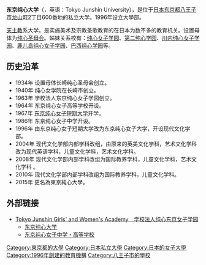 {{Unreferenced|time=2015-09-22T02:37:02+00:00}}
'''东京纯心大学'''（{{lang-ja|東京純心大学}}，英语：Tokyo Junshin University），是位于[[日本|日本]][[东京都|东京都]][[八王子市|八王子市]][[龙山町|龙山町]]2丁目600番地的私立大学。1996年设立大學部。

[[天主教|天主教]]系大学。是实施美术及宗教圣歌教育的在日本为数不多的教育机关。设置母体为[[纯心圣母会|纯心圣母会]]。姊妹关系校有：[[纯心女子学园|纯心女子学园]]、[[第二纯心学园|第二纯心学园]]、[[川内纯心女子学园|川内纯心女子学园]]、[[鹿儿岛纯心女子学园|鹿儿岛纯心女子学园]]、[[巴西纯心学园|巴西纯心学园]]等。

== 历史沿革 ==
*1934年 设置母体长崎纯心圣母会创立。
*1940年 纯心女学院在长崎市创立。
*1963年 学校法人东京纯心女子学园创立。
*1964年 东京纯心女子高等学校开设。
*1967年 [[东京纯心女子短期大学|东京纯心女子短期大学]]开学。
*1986年 东京纯心女子中学开设。
*1996年 由东京纯心女子短期大学改为东京纯心女子大学，开设现代文化学部。
*2004年 现代文化学部内部学科改组，由原来的英美文化学科，艺术文化学科改为现代英语学科，儿童文化学科，艺术文化学科。
*2008年 现代文化学部内部学科改组为国际教养学科，儿童文化学科，艺术文化学科 。 
*2010年 现代文化学部内部学科改组为国际教养学科，儿童文化学科。
*2015年 更名為東京純心大學。

== 外部链接 ==
{{commonscat}}
*[http://www.t-junshin.ac.jp/ Tokyo Junshin Girls' and Women's Academy　学校法人纯心东京女子学园]{{Wayback|url=http://www.t-junshin.ac.jp/ |date=20090220235812 }}
**[http://www.t-junshin.ac.jp/univ/ 东京纯心大学]{{Wayback|url=http://www.t-junshin.ac.jp/univ/ |date=20090223060655 }}
**[http://www.t-junshin.ac.jp/jhs/ 东京纯心女子中学・高等学校]{{Wayback|url=http://www.t-junshin.ac.jp/jhs/ |date=20090220235814 }}

{{八王子學園都市大學}}
{{normdaten}}
{{DEFAULTSORT:Tokyo Junshin Joshi Daigaku}}
[[Category:東京都的大學|Category:東京都的大學]]
[[Category:日本私立大學|Category:日本私立大學]]
[[Category:日本的女子大學|Category:日本的女子大學]]
[[Category:1996年創建的教育機構|Category:1996年創建的教育機構]]
[[Category:八王子市的學校|Category:八王子市的學校]]